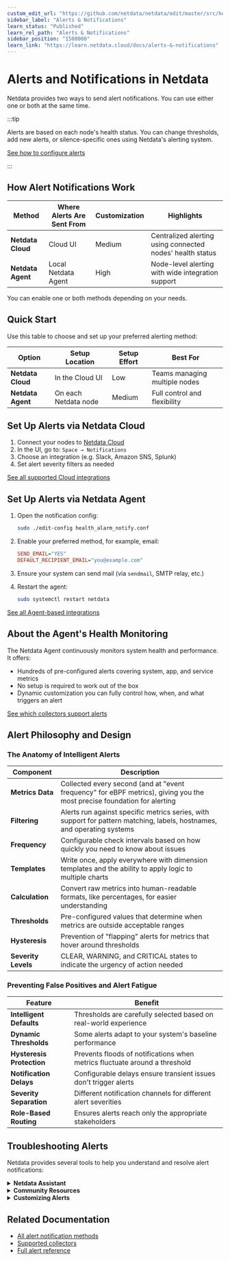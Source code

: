 ```yaml
---
custom_edit_url: "https://github.com/netdata/netdata/edit/master/src/health/README.md"
sidebar_label: "Alerts & Notifications"
learn_status: "Published"
learn_rel_path: "Alerts & Notifications"
sidebar_position: "1500000"
learn_link: "https://learn.netdata.cloud/docs/alerts-&-notifications"
---
```


# Alerts and Notifications in Netdata

Netdata provides two ways to send alert notifications. You can use either one or both at the same time.

:::tip

Alerts are based on each node's health status. You can change thresholds, add new alerts, or silence-specific ones using Netdata's alerting system.

[See how to configure alerts](/docs/alerts-&-notifications/alert-configuration-reference)

:::

## How Alert Notifications Work

| Method            | Where Alerts Are Sent From | Customization | Highlights                                                |
|-------------------|----------------------------|---------------|-----------------------------------------------------------|
| **Netdata Cloud** | Cloud UI                   | Medium        | Centralized alerting using connected nodes' health status |
| **Netdata Agent** | Local Netdata Agent        | High          | Node-level alerting with wide integration support         |

You can enable one or both methods depending on your needs.

## Quick Start

Use this table to choose and set up your preferred alerting method:

| Option            | Setup Location       | Setup Effort | Best For                      |
|-------------------|----------------------|--------------|-------------------------------|
| **Netdata Cloud** | In the Cloud UI      | Low          | Teams managing multiple nodes |
| **Netdata Agent** | On each Netdata node | Medium       | Full control and flexibility  |

## Set Up Alerts via Netdata Cloud

1. Connect your nodes to [Netdata Cloud](https://app.netdata.cloud/)
2. In the UI, go to: `Space → Notifications`
3. Choose an integration (e.g. Slack, Amazon SNS, Splunk)
4. Set alert severity filters as needed

[See all supported Cloud integrations](/docs/alerts-&-notifications/notifications/centralized-cloud-notifications)

## Set Up Alerts via Netdata Agent

1. Open the notification config:

   ```bash
   sudo ./edit-config health_alarm_notify.conf
   ```

2. Enable your preferred method, for example, email:

   ```ini
   SEND_EMAIL="YES"
   DEFAULT_RECIPIENT_EMAIL="you@example.com"
   ```

3. Ensure your system can send mail (via `sendmail`, SMTP relay, etc.)
4. Restart the agent:

   ```bash
   sudo systemctl restart netdata
   ```

[See all Agent-based integrations](/docs/alerts-&-notifications/notifications/agent-dispatched-notifications)

## About the Agent's Health Monitoring

The Netdata Agent continuously monitors system health and performance. It offers:

- Hundreds of pre-configured alerts covering system, app, and service metrics
- No setup is required to work out of the box
- Dynamic customization you can fully control how, when, and what triggers an alert

[See which collectors support alerts](/docs/collecting-metrics/monitor-anything)

## Alert Philosophy and Design

### The Anatomy of Intelligent Alerts

| Component           | Description                                                                                                             |
|---------------------|-------------------------------------------------------------------------------------------------------------------------|
| **Metrics Data**    | Collected every second (and at "event frequency" for eBPF metrics), giving you the most precise foundation for alerting |
| **Filtering**       | Alerts run against specific metrics series, with support for pattern matching, labels, hostnames, and operating systems |
| **Frequency**       | Configurable check intervals based on how quickly you need to know about issues                                         |
| **Templates**       | Write once, apply everywhere with dimension templates and the ability to apply logic to multiple charts                 |
| **Calculation**     | Convert raw metrics into human-readable formats, like percentages, for easier understanding                             |
| **Thresholds**      | Pre-configured values that determine when metrics are outside acceptable ranges                                         |
| **Hysteresis**      | Prevention of "flapping" alerts for metrics that hover around thresholds                                                |
| **Severity Levels** | CLEAR, WARNING, and CRITICAL states to indicate the urgency of action needed                                            |

### Preventing False Positives and Alert Fatigue

| Feature                   | Benefit                                                                    |
|---------------------------|----------------------------------------------------------------------------|
| **Intelligent Defaults**  | Thresholds are carefully selected based on real-world experience           |
| **Dynamic Thresholds**    | Some alerts adapt to your system's baseline performance                    |
| **Hysteresis Protection** | Prevents floods of notifications when metrics fluctuate around a threshold |
| **Notification Delays**   | Configurable delays ensure transient issues don't trigger alerts           |
| **Severity Separation**   | Different notification channels for different alert severities             |
| **Role-Based Routing**    | Ensures alerts reach only the appropriate stakeholders                     |

## Troubleshooting Alerts

Netdata provides several tools to help you understand and resolve alert notifications:

<details>
<summary><strong>Netdata Assistant</strong></summary><br/>

The [Netdata Assistant](https://learn.netdata.cloud/docs/machine-learning-and-anomaly-detection/ai-powered-troubleshooting-assistant) is an AI-powered feature that guides you through troubleshooting alerts. When an alert triggers, you can:

1. Click on the alert in your Netdata Cloud dashboard
2. Press the Assistant button to open a floating window
3. Receive customized information and troubleshooting tips specific to that alert

```mermaid
%%{init: {'theme': 'default', 'themeVariables': { 
  'primaryColor': '#2b2b2b', 
  'primaryTextColor': '#fff', 
  'primaryBorderColor': '#7C0000', 
  'lineColor': '#F8B229', 
  'secondaryColor': '#006100', 
  'tertiaryColor': '#333',
  'fontFamily': 'arial',
  'fontSize': '16px'
}}}%%
flowchart TD
    A[Alert Detected] -->|Analyze Context| B(Alert Assistant)
    style A fill:#f9f9f9,stroke:#444,color:#333,stroke-width:1px,rx:10,ry:10
    style B fill:#ffeb3b,stroke:#555,color:#333,stroke-width:1px,rx:10,ry:10
    
    B --> C[Explanation of Alert]
    B --> D[Possible Causes]
    B --> E[Troubleshooting Steps]
    B --> F[Documentation Links]
    
    style C fill:#4caf50,stroke:#333,color:#fff,stroke-width:1px,rx:10,ry:10
    style D fill:#f44336,stroke:#333,color:#fff,stroke-width:1px,rx:10,ry:10
    style E fill:#4caf50,stroke:#333,color:#fff,stroke-width:1px,rx:10,ry:10
    style F fill:#4caf50,stroke:#333,color:#fff,stroke-width:1px,rx:10,ry:10
```

The Assistant window follows you as you navigate through Netdata dashboards, making it easy to reference while investigating the issue.
</details>

<details>
<summary><strong>Community Resources</strong></summary><br/>

For more complex alert troubleshooting, Netdata maintains a dedicated [Alerts Troubleshooting space](https://community.netdata.cloud/c/alerts/28) in our community forum.

```mermaid
%%{init: {'theme': 'dark', 'themeVariables': { 'primaryColor': '#2b2b2b', 'primaryTextColor': '#fff', 'primaryBorderColor': '#7C0000', 'lineColor': '#F8B229', 'secondaryColor': '#006100', 'tertiaryColor': '#333'}}}%%
flowchart TD
    A((Community<br>Forum)) --- B[Ask Questions]
    A --- C[Share Solutions]
    A --- D[Suggest Improvements]
    A --- E[Learn from Others]
    A --- F[Find Alert Info]
    
    style A fill:#ffeb3b,stroke:#555,color:#333,stroke-width:1px,rx:20,ry:20
    style B fill:#4caf50,stroke:#333,color:#fff,stroke-width:1px,rx:10,ry:10
    style C fill:#4caf50,stroke:#333,color:#fff,stroke-width:1px,rx:10,ry:10
    style D fill:#4caf50,stroke:#333,color:#fff,stroke-width:1px,rx:10,ry:10
    style E fill:#4caf50,stroke:#333,color:#fff,stroke-width:1px,rx:10,ry:10
    style F fill:#f44336,stroke:#333,color:#fff,stroke-width:1px,rx:10,ry:10
```

You can also get help through our [GitHub repository](https://github.com/netdata/netdata) or [Discord channel](https://discord.gg/kUk3nCmbtx) if you prefer those platforms. After resolving an issue, consider sharing your experience in the forum to help other users.
</details>

<details>
<summary><strong>Customizing Alerts</strong></summary><br/>

You can tune alerts to match your environment by adjusting thresholds, writing custom alert conditions, silencing alerts temporarily or permanently, and using statistical functions for smarter alerting.

[Customize alerts](/docs/alerts-&-notifications/alert-configuration-reference)
[Silence or disable alerts](/docs/alerts-&-notifications/alert-configuration-reference#disable-or-silence-alerts)
</details>

## Related Documentation

- [All alert notification methods](/docs/alerts-&-notifications/notifications)
- [Supported collectors](/docs/collecting-metrics/monitor-anything)
- [Full alert reference](/docs/alerts-&-notifications/alert-configuration-reference)
